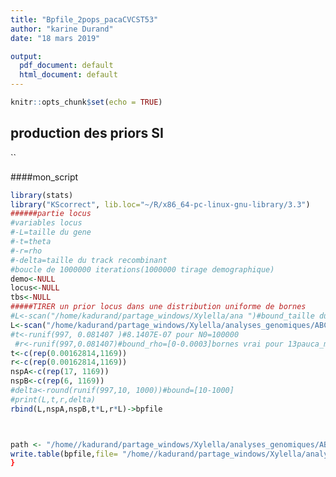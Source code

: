 ```yaml
---
title: "Bpfile_2pops_pacaCVCST53"
author: "karine Durand"
date: "18 mars 2019"

output:
  pdf_document: default
  html_document: default
---
```


```r
knitr::opts_chunk$set(echo = TRUE)
```


## production des priors SI

``

####mon_script
```r
library(stats)
library("KScorrect", lib.loc="~/R/x86_64-pc-linux-gnu-library/3.3")
######partie locus 
#variables locus
#-L=taille du gene
#-t=theta
#-r=rho
#-delta=taille du track recombinant
#boucle de 1000000 iterations(1000000 tirage demographique)
demo<-NULL
locus<-NULL
tbs<-NULL
#####TIRER un prior locus dans une distribution uniforme de bornes 
#L<-scan("/home/kadurand/partage_windows/Xylella/ana ")#bound_taille du gene[100-2500]
L<-scan("/home/kadurand/partage_windows/Xylella/analyses_genomiques/ABC/obs/1169_17multiplex6st53/lenght1169")#bound_taille du gene[100-2500]
#t<-runif(997, 0.081407 )#8.1407E-07 pour N0=100000
 #r<-runif(997,0.081407)#bound_rho=[0-0.0003]bornes vrai pour 13pauca_multiplex augmenter la borne sup à 0.001]
t<-c(rep(0.00162814,1169))
r<-c(rep(0.00162814,1169))
nspA<-c(rep(17, 1169))
nspB<-c(rep(6, 1169))
#delta<-round(runif(997,10, 1000))#bound=[10-1000]
#print(L,t,r,delta)
rbind(L,nspA,nspB,t*L,r*L)->bpfile



path <- "/home//kadurand/partage_windows/Xylella/analyses_genomiques/ABC/priorgen_19pauca//" 
write.table(bpfile,file= "/home//kadurand/partage_windows/Xylella/analyses_genomiques/ABC/priorgen_multi_6paucast53/bpfile_6paucamulti",col.names=FALSE,row.names =FALSE)
}
```

